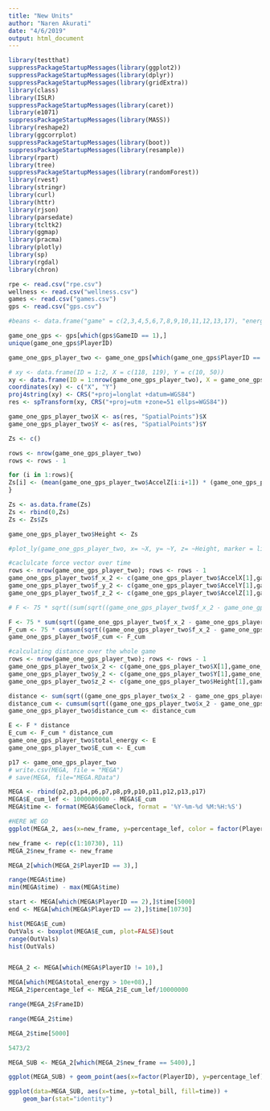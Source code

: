 ```yaml
---
title: "New Units"
author: "Naren Akurati"
date: "4/6/2019"
output: html_document
---
```


```r
library(testthat)
suppressPackageStartupMessages(library(ggplot2))
suppressPackageStartupMessages(library(dplyr))
suppressPackageStartupMessages(library(gridExtra))
library(class)
library(ISLR)
suppressPackageStartupMessages(library(caret))
library(e1071)
suppressPackageStartupMessages(library(MASS))
library(reshape2)
library(ggcorrplot)
suppressPackageStartupMessages(library(boot))
suppressPackageStartupMessages(library(resample))
library(rpart)
library(tree)
suppressPackageStartupMessages(library(randomForest))
library(rvest)
library(stringr)
library(curl)
library(httr)
library(rjson)
library(parsedate)
library(tcltk2)
library(ggmap)
library(pracma)
library(plotly)
library(sp)
library(rgdal)
library(chron)

rpe <- read.csv("rpe.csv")
wellness <- read.csv("wellness.csv")
games <- read.csv("games.csv")
gps <- read.csv("gps.csv")

#beans <- data.frame("game" = c(2,3,4,5,6,7,8,9,10,11,12,13,17), "energy")

game_one_gps <- gps[which(gps$GameID == 1),]
unique(game_one_gps$PlayerID)

game_one_gps_player_two <- game_one_gps[which(game_one_gps$PlayerID == 17),]

# xy <- data.frame(ID = 1:2, X = c(118, 119), Y = c(10, 50))
xy <- data.frame(ID = 1:nrow(game_one_gps_player_two), X = game_one_gps_player_two$Latitude, Y = game_one_gps_player_two$Longitude)
coordinates(xy) <- c("X", "Y")
proj4string(xy) <- CRS("+proj=longlat +datum=WGS84")
res <- spTransform(xy, CRS("+proj=utm +zone=51 ellps=WGS84"))

game_one_gps_player_two$X <- as(res, "SpatialPoints")$X
game_one_gps_player_two$Y <- as(res, "SpatialPoints")$Y

Zs <- c()

rows <- nrow(game_one_gps_player_two)
rows <- rows - 1

for (i in 1:rows){
Zs[i] <- (mean(game_one_gps_player_two$AccelZ[i:i+1]) * (game_one_gps_player_two$X[i+1] - game_one_gps_player_two$X[i]) * (game_one_gps_player_two$Y[i+1] - game_one_gps_player_two$Y[i]))
}

Zs <- as.data.frame(Zs)
Zs <- rbind(0,Zs)
Zs <- Zs$Zs

game_one_gps_player_two$Height <- Zs

#plot_ly(game_one_gps_player_two, x= ~X, y= ~Y, z= ~Height, marker = list(size = 1))

#caclulcate force vector over time
rows <- nrow(game_one_gps_player_two); rows <- rows - 1
game_one_gps_player_two$f_x_2 <- c(game_one_gps_player_two$AccelX[1],game_one_gps_player_two$AccelX[1:rows])
game_one_gps_player_two$f_y_2 <- c(game_one_gps_player_two$AccelY[1],game_one_gps_player_two$AccelY[1:rows])
game_one_gps_player_two$f_z_2 <- c(game_one_gps_player_two$AccelZ[1],game_one_gps_player_two$AccelZ[1:rows])

# F <- 75 * sqrt((sum(sqrt((game_one_gps_player_two$f_x_2 - game_one_gps_player_two$AccelX)^2)))^2 + (sum(sqrt((game_one_gps_player_two$f_y_2 - game_one_gps_player_two$AccelY)^2)))^2 + (sum(sqrt((game_one_gps_player_two$f_z_2 - game_one_gps_player_two$Height)^2)))^2)

F <- 75 * sum(sqrt((game_one_gps_player_two$f_x_2 - game_one_gps_player_two$AccelX)^2 + (game_one_gps_player_two$f_y_2 - game_one_gps_player_two$AccelY)^2 + (game_one_gps_player_two$f_z_2 - game_one_gps_player_two$AccelZ)^2))
F_cum <- 75 * cumsum(sqrt((game_one_gps_player_two$f_x_2 - game_one_gps_player_two$AccelX)^2 + (game_one_gps_player_two$f_y_2 - game_one_gps_player_two$AccelY)^2 + (game_one_gps_player_two$f_z_2 - game_one_gps_player_two$AccelZ)^2))
game_one_gps_player_two$F_cum <- F_cum

#calculating distance over the whole game
rows <- nrow(game_one_gps_player_two); rows <- rows - 1
game_one_gps_player_two$x_2 <- c(game_one_gps_player_two$X[1],game_one_gps_player_two$X[1:rows])
game_one_gps_player_two$y_2 <- c(game_one_gps_player_two$Y[1],game_one_gps_player_two$Y[1:rows])
game_one_gps_player_two$z_2 <- c(game_one_gps_player_two$Height[1],game_one_gps_player_two$Height[1:rows])

distance <- sum(sqrt((game_one_gps_player_two$x_2 - game_one_gps_player_two$X)^2 + (game_one_gps_player_two$y_2 - game_one_gps_player_two$Y)^2 + (game_one_gps_player_two$z_2 - game_one_gps_player_two$Height)^2))
distance_cum <- cumsum(sqrt((game_one_gps_player_two$x_2 - game_one_gps_player_two$X)^2 + (game_one_gps_player_two$y_2 - game_one_gps_player_two$Y)^2 + (game_one_gps_player_two$z_2 - game_one_gps_player_two$Height)^2))
game_one_gps_player_two$distance_cum <- distance_cum

E <- F * distance
E_cum <- F_cum * distance_cum
game_one_gps_player_two$total_energy <- E
game_one_gps_player_two$E_cum <- E_cum

p17 <- game_one_gps_player_two
# write.csv(MEGA, file = "MEGA")
# save(MEGA, file="MEGA.RData")

MEGA <- rbind(p2,p3,p4,p6,p7,p8,p9,p10,p11,p12,p13,p17)
MEGA$E_cum_lef <- 1000000000 - MEGA$E_cum
MEGA$time <- format(MEGA$GameClock, format = '%Y-%m-%d %M:%H:%S')

#HERE WE GO
ggplot(MEGA_2, aes(x=new_frame, y=percentage_lef, color = factor(PlayerID))) + geom_point(size=1)

new_frame <- rep(c(1:10730), 11)
MEGA_2$new_frame <- new_frame

MEGA_2[which(MEGA_2$PlayerID == 3),]

range(MEGA$time)
min(MEGA$time) - max(MEGA$time)

start <- MEGA[which(MEGA$PlayerID == 2),]$time[5000]
end <- MEGA[which(MEGA$PlayerID == 2),]$time[10730]

hist(MEGA$E_cum)
OutVals <- boxplot(MEGA$E_cum, plot=FALSE)$out
range(OutVals)
hist(OutVals)


MEGA_2 <- MEGA[which(MEGA$PlayerID != 10),]

MEGA[which(MEGA$total_energy > 10e+08),]
MEGA_2$percentage_lef <- MEGA_2$E_cum_lef/10000000

range(MEGA_2$FrameID)

range(MEGA_2$time)

MEGA_2$time[5000]

5473/2

MEGA_SUB <- MEGA_2[which(MEGA_2$new_frame == 5400),]

ggplot(MEGA_SUB) + geom_point(aes(x=factor(PlayerID), y=percentage_lef))

ggplot(data=MEGA_SUB, aes(x=time, y=total_bill, fill=time)) +
    geom_bar(stat="identity")
```